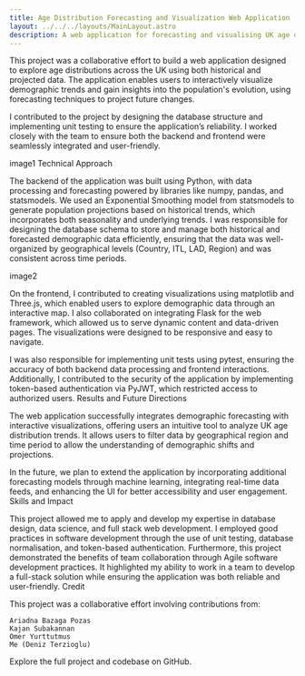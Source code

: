```yaml
---
title: Age Distribution Forecasting and Visualization Web Application
layout: ../../../layouts/MainLayout.astro
description: A web application for forecasting and visualising UK age distribution trends through interactive 3D maps and analytical tools.
---
```


This project was a collaborative effort to build a web application designed to explore age distributions across the UK using both historical and projected data. The application enables users to interactively visualize demographic trends and gain insights into the population's evolution, using forecasting techniques to project future changes.

I contributed to the project by designing the database structure and implementing unit testing to ensure the application’s reliability. I worked closely with the team to ensure both the backend and frontend were seamlessly integrated and user-friendly.

image1
Technical Approach

The backend of the application was built using Python, with data processing and forecasting powered by libraries like numpy, pandas, and statsmodels. We used an Exponential Smoothing model from statsmodels to generate population projections based on historical trends, which incorporates both seasonality and underlying trends. I was responsible for designing the database schema to store and manage both historical and forecasted demographic data efficiently, ensuring that the data was well-organized by geographical levels (Country, ITL, LAD, Region) and was consistent across time periods.

image2

On the frontend, I contributed to creating visualizations using matplotlib and Three.js, which enabled users to explore demographic data through an interactive map. I also collaborated on integrating Flask for the web framework, which allowed us to serve dynamic content and data-driven pages. The visualizations were designed to be responsive and easy to navigate.

I was also responsible for implementing unit tests using pytest, ensuring the accuracy of both backend data processing and frontend interactions. Additionally, I contributed to the security of the application by implementing token-based authentication via PyJWT, which restricted access to authorized users.
Results and Future Directions

The web application successfully integrates demographic forecasting with interactive visualizations, offering users an intuitive tool to analyze UK age distribution trends. It allows users to filter data by geographical region and time period to allow the understanding of demographic shifts and projections.

In the future, we plan to extend the application by incorporating additional forecasting models through machine learning, integrating real-time data feeds, and enhancing the UI for better accessibility and user engagement.
Skills and Impact

This project allowed me to apply and develop my expertise in database design, data science, and full stack web development. I employed good practices in software development through the use of unit testing, database normalisation, and token-based authentication. Furthermore, this project demonstrated the benefits of team collaboration through Agile software development practices. It highlighted my ability to work in a team to develop a full-stack solution while ensuring the application was both reliable and user-friendly.
Credit

This project was a collaborative effort involving contributions from:

    Ariadna Bazaga Pozas
    Kajan Subakannan
    Omer Yurttutmus
    Me (Deniz Terzioglu)

Explore the full project and codebase on GitHub.